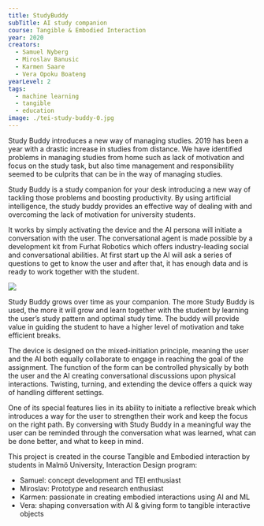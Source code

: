 ---
title: StudyBuddy
subTitle: AI study companion
course: Tangible & Embodied Interaction
year: 2020
creators:
  - Samuel Nyberg
  - Miroslav Banusic
  - Karmen Saare
  - Vera Opoku Boateng
yearLevel: 2
tags:
  - machine learning
  - tangible
  - education
image: ./tei-study-buddy-0.jpg
---

<MauVideo id="0_8zd6wms6" />

Study Buddy introduces a new way of managing studies. 2019 has been a year with a drastic increase in studies from distance. We have identified problems in managing studies from home such as lack of motivation and focus on the study task, but also time management and responsibility seemed to be culprits that can be in the way of managing studies.

Study Buddy is a study companion for your desk introducing a new way of tackling those problems and boosting productivity. By using artificial intelligence, the study buddy provides an effective way of dealing with and overcoming the lack of motivation for university students. 

It works by simply activating the device and the AI persona will initiate a conversation with the user. The conversational agent is made possible by a development kit from Furhat Robotics which offers industry-leading social and conversational abilities. At first start up the AI will ask a series of questions to get to know the user and after that, it has enough data and is ready to work together with the student. 

![](./tei-study-buddy-1.jpg)

Study Buddy grows over time as your companion. The more Study Buddy is used, the more it will grow and learn together with the student by learning the user’s study pattern and optimal study time. The buddy will provide value in guiding the student to have a higher level of motivation and take efficient breaks.

The device is designed on the mixed-initiation principle, meaning the user and the AI both equally collaborate to engage in reaching the goal of the assignment. The function of the form can be controlled physically by both the user and the AI creating conversational discussions upon physical interactions. Twisting, turning, and extending the device offers a quick way of handling different settings. 

One of its special features lies in its ability to initiate a reflective break which introduces a way for the user to strengthen their work and keep the focus on the right path. By conversing with Study Buddy in a meaningful way the user can be reminded through the conversation what was learned, what can be done better, and what to keep in mind. 

This project is created in the course Tangible and Embodied interaction by students in Malmö University, Interaction Design program:
* Samuel: concept development and TEI enthusiast
* Miroslav: Prototype and research enthusiast
* Karmen: passionate in creating embodied interactions using AI and ML    
* Vera: shaping conversation with AI & giving form to tangible interactive objects




